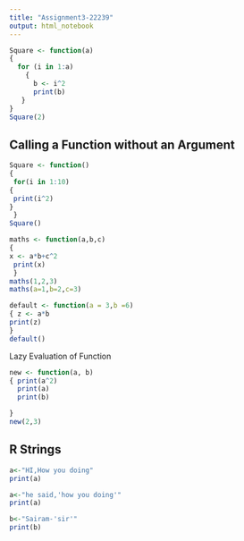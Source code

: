 ---
title: "Assignment3-22239"
output: html_notebook
---

```{r}
Square <- function(a) 
{ 
  for (i in 1:a) 
    { 
      b <- i^2 
      print(b) 
   } 
}
Square(2)
```

## Calling a Function without an Argument

```{r}
Square <- function() 
{
 for(i in 1:10) 
{
 print(i^2) 
}
 }
Square()


```

```{r}
maths <- function(a,b,c) 
{ 
x <- a*b+c^2
 print(x)
 }
maths(1,2,3)
maths(a=1,b=2,c=3)


```

```{r}
default <- function(a = 3,b =6) 
{ z <- a*b 
print(z) 
}
default()
```
Lazy Evaluation of Function

```{r}
new <- function(a, b) 
{ print(a^2) 
  print(a) 
  print(b)

}
new(2,3)

```

## R Strings

```{r}
a<-"HI,How you doing"
print(a)
```

```{r}
a<-"he said,'how you doing'"
print(a)
```
```{r}

b<-"Sairam-'sir'"
print(b)
```

